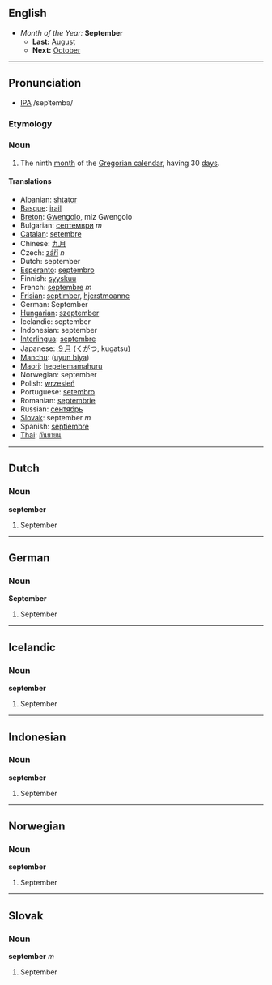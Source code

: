 ==English==
*''Month of the Year:'' '''September'''
**'''Last:''' [[August]]
**'''Next:''' [[October]]
----

==Pronunciation==
*[[w:IPA|IPA]] /sepˈtembə/

===Etymology===

===Noun===
#The ninth [[month]] of the [[Gregorian calendar]], having 30 [[day]]s.

====Translations====
*Albanian: [[shtator]]
*[[Basque]]: [[irail]]
*[[Breton]]: [[Gwengolo]], miz Gwengolo
*Bulgarian: [[септември]] ''m''
*[[Catalan]]: [[setembre]]
*Chinese: [[九月]]
*Czech: [[září]] ''n''
*Dutch: september
*[[Esperanto]]: [[septembro]]
*Finnish: [[syyskuu]]
*French: [[septembre]] ''m''
*[[Frisian]]: [[septimber]], [[hjerstmoanne]]
*German: September
*[[Hungarian]]: [[szeptember]]
*Icelandic: september
*Indonesian: september
*[[Interlingua]]: [[septembre]]
*Japanese: [[９月]] (くがつ, kugatsu)
*[[Manchu]]: ([[uyun biya]])
*[[Maori]]: [[hepetemamahuru]]
*Norwegian: september
*Polish: [[wrzesień]]
*Portuguese: [[setembro]]
*Romanian: [[septembrie]]
*Russian: [[сентябрь]]
*[[Slovak]]: september ''m''
*Spanish: [[septiembre]]
*[[Thai]]: [[กันยายน]]

----
==Dutch==
===Noun===
'''september'''

#September

----
==German==
===Noun===
'''September'''

#September

----
==Icelandic==
===Noun===
'''september'''

#September

----
==Indonesian==
===Noun===
'''september'''

#September

----
==Norwegian==
===Noun===
'''september'''

#September

----
==Slovak==
===Noun===
'''september''' ''m''

#September